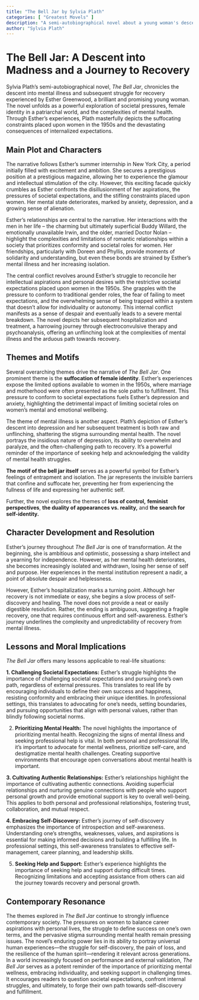 ```yaml
---
title: "The Bell Jar by Sylvia Plath"
categories: [ "Greatest Movels" ]
description: "A semi-autobiographical novel about a young woman's descent into mental illness."
author: "Sylvia Plath"
---
```

# The Bell Jar: A Descent into Madness and a Journey to Recovery

Sylvia Plath's semi-autobiographical novel, *The Bell Jar*, chronicles the descent into mental illness and subsequent struggle for recovery experienced by Esther Greenwood, a brilliant and promising young woman.  The novel unfolds as a powerful exploration of societal pressures, female identity in a patriarchal world, and the complexities of mental health.  Through Esther's experiences, Plath masterfully depicts the suffocating constraints placed upon women in the 1950s and the devastating consequences of internalized expectations.

## Main Plot and Characters

The narrative follows Esther's summer internship in New York City, a period initially filled with excitement and ambition.  She secures a prestigious position at a prestigious magazine, allowing her to experience the glamour and intellectual stimulation of the city.  However, this exciting facade quickly crumbles as Esther confronts the disillusionment of her aspirations, the pressures of societal expectations, and the stifling constraints placed upon women.  Her mental state deteriorates, marked by anxiety, depression, and a growing sense of alienation.

Esther's relationships are central to the narrative.  Her interactions with the men in her life – the charming but ultimately superficial Buddy Willard, the emotionally unavailable Irwin, and the older, married Doctor Nolan – highlight the complexities and limitations of romantic relationships within a society that prioritizes conformity and societal roles for women.  Her friendships, particularly with Doreen and Phyllis, provide moments of solidarity and understanding, but even these bonds are strained by Esther's mental illness and her increasing isolation.

The central conflict revolves around Esther's struggle to reconcile her intellectual aspirations and personal desires with the restrictive societal expectations placed upon women in the 1950s.  She grapples with the pressure to conform to traditional gender roles, the fear of failing to meet expectations, and the overwhelming sense of being trapped within a system that doesn't allow for individuality or autonomy.  This internal conflict manifests as a sense of despair and eventually leads to a severe mental breakdown.  The novel depicts her subsequent hospitalization and treatment, a harrowing journey through electroconvulsive therapy and psychoanalysis, offering an unflinching look at the complexities of mental illness and the arduous path towards recovery.


## Themes and Motifs

Several overarching themes drive the narrative of *The Bell Jar*.  One prominent theme is the **suffocation of female identity**.  Esther's experiences expose the limited options available to women in the 1950s, where marriage and motherhood were often presented as the sole paths to fulfillment.  This pressure to conform to societal expectations fuels Esther’s depression and anxiety, highlighting the detrimental impact of limiting societal roles on women's mental and emotional wellbeing.

The theme of mental illness is another aspect. Plath's depiction of Esther's descent into depression and her subsequent treatment is both raw and unflinching, shattering the stigma surrounding mental health. The novel portrays the insidious nature of depression, its ability to overwhelm and paralyze, and the often-challenging path to recovery. It's a powerful reminder of the importance of seeking help and acknowledging the validity of mental health struggles.

**The motif of the bell jar itself** serves as a powerful symbol for Esther's feelings of entrapment and isolation.  The jar represents the invisible barriers that confine and suffocate her, preventing her from experiencing the fullness of life and expressing her authentic self.

Further, the novel explores the themes of **loss of control,** **feminist perspectives**, **the duality of appearances vs. reality,** and **the search for self-identity.**


## Character Development and Resolution

Esther's journey throughout *The Bell Jar* is one of transformation.  At the beginning, she is ambitious and optimistic, possessing a sharp intellect and a yearning for independence.  However, as her mental health deteriorates, she becomes increasingly isolated and withdrawn, losing her sense of self and purpose.  Her experiences in the mental institution represent a nadir, a point of absolute despair and helplessness.

However, Esther's hospitalization marks a turning point. Although her recovery is not immediate or easy, she begins a slow process of self-discovery and healing.  The novel does not provide a neat or easily digestible resolution. Rather, the ending is ambiguous, suggesting a fragile recovery, one that requires continuous effort and self-awareness.  Esther’s journey underlines the complexity and unpredictability of recovery from mental illness.


## Lessons and Moral Implications

*The Bell Jar* offers many lessons applicable to real-life situations:

**1. Challenging Societal Expectations:**  Esther's struggle highlights the importance of challenging societal expectations and pursuing one's own path, regardless of external pressures.  This translates to real life by encouraging individuals to define their own success and happiness, resisting conformity and embracing their unique identities.  In professional settings, this translates to advocating for one's needs, setting boundaries, and pursuing opportunities that align with personal values, rather than blindly following societal norms.

2. **Prioritizing Mental Health:** The novel highlights the importance of prioritizing mental health. Recognizing the signs of mental illness and seeking professional help is vital. In both personal and professional life, it's important to advocate for mental wellness, prioritize self-care, and destigmatize mental health challenges. Creating supportive environments that encourage open conversations about mental health is important.

**3. Cultivating Authentic Relationships:**  Esther's relationships highlight the importance of cultivating authentic connections.  Avoiding superficial relationships and nurturing genuine connections with people who support personal growth and provide emotional support is key to overall well-being. This applies to both personal and professional relationships, fostering trust, collaboration, and mutual respect.

**4. Embracing Self-Discovery:**  Esther's journey of self-discovery emphasizes the importance of introspection and self-awareness.  Understanding one's strengths, weaknesses, values, and aspirations is essential for making informed decisions and building a fulfilling life.  In professional settings, this self-awareness translates to effective self-management, career planning, and leadership skills.

5. **Seeking Help and Support:** Esther's experience highlights the importance of seeking help and support during difficult times. Recognizing limitations and accepting assistance from others can aid the journey towards recovery and personal growth.


## Contemporary Resonance

The themes explored in *The Bell Jar* continue to strongly influence contemporary society. The pressures on women to balance career aspirations with personal lives, the struggle to define success on one's own terms, and the pervasive stigma surrounding mental health remain pressing issues. The novel's enduring power lies in its ability to portray universal human experiences—the struggle for self-discovery, the pain of loss, and the resilience of the human spirit—rendering it relevant across generations. In a world increasingly focused on performance and external validation, *The Bell Jar* serves as a potent reminder of the importance of prioritizing mental wellness, embracing individuality, and seeking support in challenging times. It encourages readers to question societal expectations, confront internal struggles, and ultimately, to forge their own path towards self-discovery and fulfillment.

